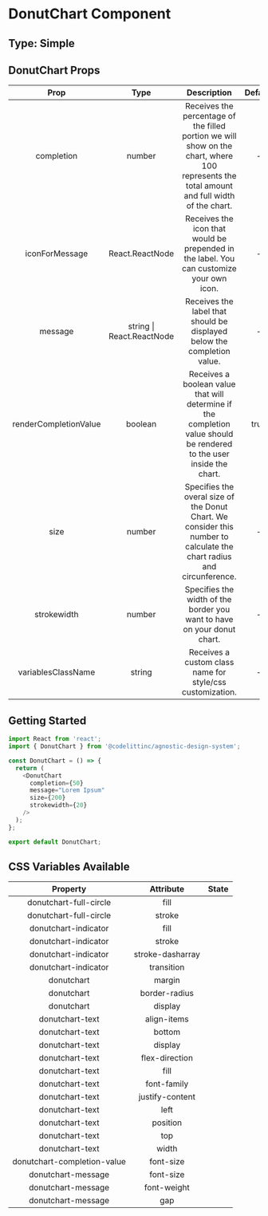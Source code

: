# DonutChart Component

## Type: Simple

## DonutChart Props

|          Prop           |            Type           |                                                                 Description                                                                 | Default | Mandatory |
| :---------------------: | :-----------------------: | :-----------------------------------------------------------------------------------------------------------------------------------------: | :-----: | :-------: |
|        completion       |           number          | Receives the percentage of the filled portion we will show on the chart, where 100 represents the total amount and full width of the chart. |    -    |   true    |
|      iconForMessage     |       React.ReactNode     |                            Receives the icon that would be prepended in the label. You can customize your own icon.                         |    -    |   false   |
|         message         | string \| React.ReactNode |                                         Receives the label that should be displayed below the completion value.                             |    -    |   false   |
|  renderCompletionValue  |           boolean         |            Receives a boolean value that will determine if the completion value should be rendered to the user inside the chart.            |   true  |   false   |
|           size          |           number          |           Specifies the overal size of the Donut Chart. We consider this number to calculate the chart radius and circunference.            |    -    |   true    |
|       strokewidth       |           number          |                                  Specifies the width of the border you want to have on your donut chart.                                    |    -    |   true    |
|    variablesClassName   |           string          |                                         Receives a custom class name for style/css customization.                                           |    -    |   false   |

## Getting Started

```javascript
import React from 'react';
import { DonutChart } from '@codelittinc/agnostic-design-system';

const DonutChart = () => {
  return (
    <DonutChart
      completion={50}
      message="Lorem Ipsum"
      size={200}
      strokewidth={20}
    />
  );
};

export default DonutChart;
```

## CSS Variables Available

|          Property           |    Attribute     | State |
| :-------------------------: | :--------------: | :---: |
|   donutchart-full-circle    |       fill       |       |
|   donutchart-full-circle    |      stroke      |       |
|    donutchart-indicator     |       fill       |       |
|    donutchart-indicator     |      stroke      |       |
|    donutchart-indicator     | stroke-dasharray |       |
|    donutchart-indicator     |    transition    |       |
|         donutchart          |      margin      |       |
|         donutchart          |  border-radius   |       |
|         donutchart          |     display      |       |
|      donutchart-text        |   align-items    |       |
|      donutchart-text        |      bottom      |       |
|      donutchart-text        |     display      |       |
|      donutchart-text        |  flex-direction  |       |
|      donutchart-text        |       fill       |       |
|      donutchart-text        |   font-family    |       |
|      donutchart-text        | justify-content  |       |
|      donutchart-text        |       left       |       |
|      donutchart-text        |     position     |       |
|      donutchart-text        |       top        |       |
|      donutchart-text        |      width       |       |
| donutchart-completion-value |    font-size     |       |
|    donutchart-message       |    font-size     |       |
|    donutchart-message       |   font-weight    |       |
|    donutchart-message       |       gap        |       |
